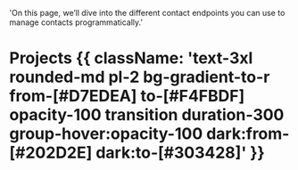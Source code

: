 
  'On this page, we’ll dive into the different contact endpoints you can use to manage contacts programmatically.'

# Projects {{ className: 'text-3xl rounded-md pl-2 bg-gradient-to-r from-[#D7EDEA] to-[#F4FBDF] opacity-100 transition duration-300 group-hover:opacity-100 dark:from-[#202D2E] dark:to-[#303428]' }}

<Cards />